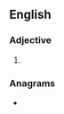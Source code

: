 ==English==

===Adjective===
{{head|en|comparative adjective}}

# {{en-comparative of|creamy}}

===Anagrams===
* {{anagrams|en|a=aceeimrr|rearmice|recamier}}